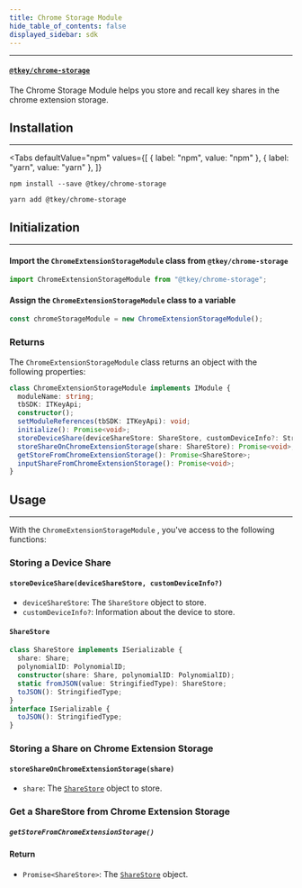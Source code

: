 ```yaml
---
title: Chrome Storage Module
hide_table_of_contents: false
displayed_sidebar: sdk
---
```



---

#### [`@tkey/chrome-storage`](https://npmjs.com/package/@tkey/chrome-storage)

The Chrome Storage Module helps you store and recall key shares in the chrome extension storage.

## Installation

---

<Tabs
  defaultValue="npm"
  values={[
    { label: "npm", value: "npm" },
    { label: "yarn", value: "yarn" },
  ]}
>

<TabItem value="npm">

```shell
npm install --save @tkey/chrome-storage
```

</TabItem>

<TabItem value="yarn">

```shell
yarn add @tkey/chrome-storage
```

</TabItem>

</Tabs>

## Initialization

---

#### Import the `ChromeExtensionStorageModule` class from `@tkey/chrome-storage`

```javascript
import ChromeExtensionStorageModule from "@tkey/chrome-storage";
```

#### Assign the `ChromeExtensionStorageModule` class to a variable

```javascript
const chromeStorageModule = new ChromeExtensionStorageModule();
```

### Returns

The `ChromeExtensionStorageModule` class returns an object with the following properties:

```ts
class ChromeExtensionStorageModule implements IModule {
  moduleName: string;
  tbSDK: ITKeyApi;
  constructor();
  setModuleReferences(tbSDK: ITKeyApi): void;
  initialize(): Promise<void>;
  storeDeviceShare(deviceShareStore: ShareStore, customDeviceInfo?: StringifiedType): Promise<void>;
  storeShareOnChromeExtensionStorage(share: ShareStore): Promise<void>;
  getStoreFromChromeExtensionStorage(): Promise<ShareStore>;
  inputShareFromChromeExtensionStorage(): Promise<void>;
}
```

## Usage

---

With the `ChromeExtensionStorageModule` , you've access to the following functions:

### Storing a Device Share

#### `storeDeviceShare(deviceShareStore, customDeviceInfo?)`

- `deviceShareStore`: The `ShareStore` object to store.
- `customDeviceInfo?`: Information about the device to store.

#### `ShareStore`

```ts
class ShareStore implements ISerializable {
  share: Share;
  polynomialID: PolynomialID;
  constructor(share: Share, polynomialID: PolynomialID);
  static fromJSON(value: StringifiedType): ShareStore;
  toJSON(): StringifiedType;
}
interface ISerializable {
  toJSON(): StringifiedType;
}
```

### Storing a Share on Chrome Extension Storage

#### `storeShareOnChromeExtensionStorage(share)`

- `share`: The [`ShareStore`](#sharestore) object to store.

### Get a ShareStore from Chrome Extension Storage

##### `getStoreFromChromeExtensionStorage()`

#### Return

- `Promise<ShareStore>`: The [`ShareStore`](#sharestore) object.

